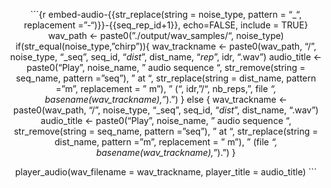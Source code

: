 <div style="text-align: center;">
```{r embed-audio-{{str_replace(string = noise_type, pattern = "_", replacement = "-")}}-{{seq_rep_id+1}}, echo=FALSE, include = TRUE}
wav_path <- paste0("./output/wav_samples/", noise_type)
if(str_equal(noise_type, "chirp")){
  wav_trackname <- paste0(wav_path, "/", noise_type, "_seq", seq_id, "_dist_", dist_name, "_rep_", idr, ".wav")
  audio_title <- paste0("Play ", noise_name, " audio sequence ", str_remove(string = seq_name, pattern = "seq"), " at ", str_replace(string = dist_name, pattern = "m", replacement = " m"), 
                        " (", idr, "/", nb_reps, ", file <i>", basename(wav_trackname), "</i>).")
} else {
  wav_trackname <- paste0(wav_path, "/", noise_type, "_seq", seq_id, "_dist_", dist_name, ".wav")
  audio_title <- paste0("Play ", noise_name, " audio sequence ", str_remove(string = seq_name, pattern = "seq"), " at ", str_replace(string = dist_name, pattern = "m", replacement = " m"), 
                        " (file <i>", basename(wav_trackname), "</i>).")
}

player_audio(wav_filename = wav_trackname, player_title = audio_title)
```
</div>